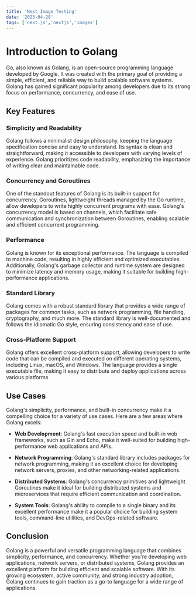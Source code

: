 ```yaml
---
title: 'Next Image Testing'
date: '2023-04-28'
tags: ['next.js','nextjs','images']
---
```


<CustomImage src="https://raw.githubusercontent.com/dnlmlszl/fake-posts/blob/main/images/NextLevel1.PNG" alt="new image" />

# Introduction to Golang

Go, also known as Golang, is an open-source programming language developed by Google. It was created with the primary goal of providing a simple, efficient, and reliable way to build scalable software systems. Golang has gained significant popularity among developers due to its strong focus on performance, concurrency, and ease of use.

## Key Features

### Simplicity and Readability

Golang follows a minimalist design philosophy, keeping the language specification concise and easy to understand. Its syntax is clean and straightforward, making it accessible to developers with varying levels of experience. Golang prioritizes code readability, emphasizing the importance of writing clear and maintainable code.

### Concurrency and Goroutines

One of the standout features of Golang is its built-in support for concurrency. Goroutines, lightweight threads managed by the Go runtime, allow developers to write highly concurrent programs with ease. Golang's concurrency model is based on channels, which facilitate safe communication and synchronization between Goroutines, enabling scalable and efficient concurrent programming.

### Performance

Golang is known for its exceptional performance. The language is compiled to machine code, resulting in highly efficient and optimized executables. Additionally, Golang's garbage collector and runtime system are designed to minimize latency and memory usage, making it suitable for building high-performance applications.

### Standard Library

Golang comes with a robust standard library that provides a wide range of packages for common tasks, such as network programming, file handling, cryptography, and much more. The standard library is well-documented and follows the idiomatic Go style, ensuring consistency and ease of use.

### Cross-Platform Support

Golang offers excellent cross-platform support, allowing developers to write code that can be compiled and executed on different operating systems, including Linux, macOS, and Windows. The language provides a single executable file, making it easy to distribute and deploy applications across various platforms.

## Use Cases

Golang's simplicity, performance, and built-in concurrency make it a compelling choice for a variety of use cases. Here are a few areas where Golang excels:

- **Web Development**: Golang's fast execution speed and built-in web frameworks, such as Gin and Echo, make it well-suited for building high-performance web applications and APIs.

- **Network Programming**: Golang's standard library includes packages for network programming, making it an excellent choice for developing network servers, proxies, and other networking-related applications.

- **Distributed Systems**: Golang's concurrency primitives and lightweight Goroutines make it ideal for building distributed systems and microservices that require efficient communication and coordination.

- **System Tools**: Golang's ability to compile to a single binary and its excellent performance make it a popular choice for building system tools, command-line utilities, and DevOps-related software.

## Conclusion

Golang is a powerful and versatile programming language that combines simplicity, performance, and concurrency. Whether you're developing web applications, network servers, or distributed systems, Golang provides an excellent platform for building efficient and scalable software. With its growing ecosystem, active community, and strong industry adoption, Golang continues to gain traction as a go-to language for a wide range of applications.
